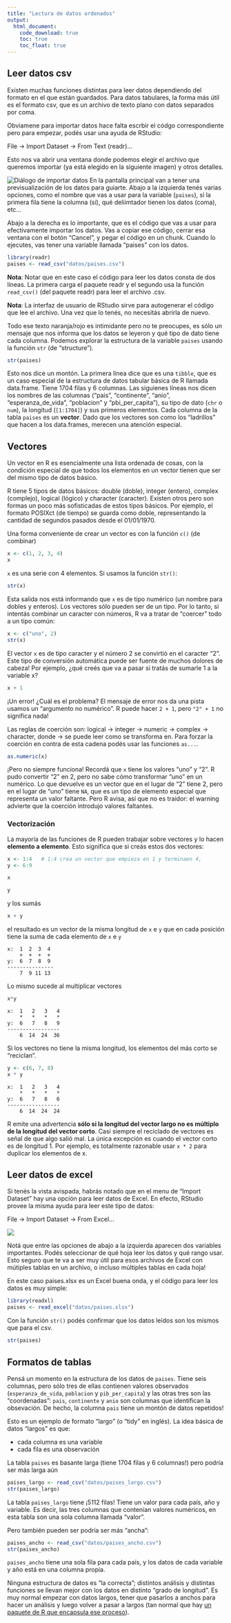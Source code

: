 ```yaml
---
title: "Lectura de datos ordenados"
output: 
  html_document:
    code_download: true
    toc: true
    toc_float: true
---
```



## Leer datos csv

Existen muchas funciones distintas para leer datos dependiendo del formato en el que están guardados. Para datos tabulares, la forma más útil es el formato csv, que es un archivo de texto plano con datos separados por coma. 

Obviamene para importar datos hace falta escrbir el códgo correspondiente pero para empezar, podés usar una ayuda de RStudio:

::: {.alert .alert-secondary}
File → Import Dataset → From Text (readr)...
:::

Esto nos va abrir una ventana donde podemos elegir el archivo que queremos importar (ya está elegido en la siguiente imagen) y otros detalles.

![Diálogo de importar datos](img/importar-paises.png)
En la pantalla principal van a tener una previsualización de los datos para guiarte. Abajo a la izquierda tenés varias opciones, como el nombre que vas a usar para la variable (`paises`), si la primera fila tiene la columna (sí), qué deliimtador tienen los datos (coma), etc... 

Abajo a la derecha es lo importante, que es el código que vas a usar para efectivamente importar los datos. Vas a copiar ese código, cerrar esa ventana con el botón "Cancel", y pegar el código en un chunk. Cuando lo ejecutes, vas tener una variable llamada "paises" con los datos.  


```r
library(readr)
paises <- read_csv("datos/paises.csv")
```
::: {.alert .alert-success}
**Nota**: Notar que en este caso el código para leer los datos consta de dos líneas. La primera carga el paquete readr y el segundo usa la función `read_csv()` (del paquete readr) para leer el archivo .csv.
:::

::: {.alert .alert-success}
**Nota**: La interfaz de usuario de RStudio sirve para autogenerar el código que lee el archivo. Una vez que lo tenés, no necesitás abrirla de nuevo. 
:::

Todo ese texto naranja/rojo es intimidante pero no te preocupes, es sólo un mensaje que nos informa que los datos se leyeron y qué tipo de dato tiene cada columna. Podemos explorar la estructura de la variable `paises` usando la función `str` (de "structure"). 

```r
str(paises)
```
Esto nos dice un montón. La primera línea dice que es una `tibble`, que es un caso especial de la estructura de datos tabular básica de R llamada data.frame. Tiene 1704 filas y 6 columnas. Las siguienes líneas nos dicen los nombres de las columnas ("pais", "continente", "anio", "esperanza_de_vida", "poblacion" y "pbi_per_capita"), su tipo de dato (`chr` o `num`), la longitud (`[1:1704]`) y sus primeros elementos. Cada columna de la tabla `paises` es un **vector**. Dado que los vectores son como los "ladrillos" que hacen a los data.frames, merecen una atención especial.


## Vectores

Un vector en R es esencialmente una lista ordenada de cosas, con la condición especial de que todos los elementos en un vector tienen que ser del mismo tipo de datos básico.

R tiene 5 tipos de datos básicos: double (doble), integer (entero), complex (complejo), logical (lógico) y  character (caracter). Existen otros pero son formas un poco más sofisticadas de estos tipos básicos. Por ejemplo, el formato POSIXct (de tiempo) se guarda como doble, representando la cantidad de segundos pasados desde el 01/01/1970. 

Una forma conveniente de crear un vector es con la función `c()` (de combinar)

```r
x <- c(1, 2, 3, 4)
x
```
`x` es una serie con 4 elementos. Si usamos la función `str()`:

```r
str(x)
```
Esta salida nos está informando que `x` es de tipo numérico (un nombre para dobles y enteros). Los vectores sólo pueden ser de un tipo. Por lo tanto, si intentás combinar un caracter con números, R va a tratar de "coercer" todo a un tipo común:

```r
x <- c("uno", 2)
str(x)
```
El vector `x` es de tipo caracter y el número 2 se convirtió en el caracter "2". Este tipo de conversión automática puede ser fuente de muchos dolores de cabeza! Por ejemplo, ¿qué creés que va a pasar si tratás de sumarle 1 a la variable x?

```r
x + 1
```
¡Un error! ¿Cuál es el problema? El mensaje de error nos da una pista usamos un "argumento no numérico". R puede hacer `2 + 1`, pero `"2" + 1` no significa nada! 

Las reglas de coerción son: logical -> integer -> numeric -> complex -> character, donde -> se puede leer como se transforma en. Para forzar la coerción en contra de esta cadena podés usar las funciones `as...`. 

```r
as.numeric(x)
```
¡Pero no siempre funciona! Recordá que `x` tiene los valores "uno" y "2". R pudo convertir "2" en 2, pero no sabe cómo transformar "uno" en un numérico. Lo que devuelve es un vector que en el lugar de "2" tiene 2, pero en el lugar de "uno" tiene `NA`, que es un tipo de elemento especial que representa un valor faltante. Pero R avisa, así que no es traidor: el warning advierte que la coerción introdujo valores faltantes.


### Vectorización

La mayoría de las funciones de R pueden trabajar sobre vectores y lo hacen **elemento a elemento**. Esto significa que si creás estos dos vectores:

```r
x <- 1:4   # 1:4 crea un vector que empieza en 1 y terminaen 4,
y <- 6:9
```

```r
x
```
```r
y
```
y los sumás

```r
x + y
```
el resultado es un vector de la misma longitud de `x` e `y` que en cada posición tiene la suma de cada elemento de `x` e `y`

```
x:  1  2  3  4
    +  +  +  +
y:  6  7  8  9
---------------
    7  9 11 13
```

Lo mismo sucede al multiplicar vectores

```r
x*y
```
```
x:  1   2   3   4
    *   *   *   *
y:  6   7   8   9
-----------------
    6  14  24  36
```

Si los vectores no tiene la misma longitud, los elementos del más corto se "reciclan".

```r
y <- c(6, 7, 8)
x * y
```
```
x:  1   2   3   4
    *   *   *   *
y:  6   7   8   6
-----------------
    6  14  24  24
```

R emite una advertencia **sólo si la longitud del vector largo no es múltiplo de la longitud del vector corto**. Casi siempre el reciclado de vectores es señal de que algo salió mal. La única excepción es cuando el vector corto es de longitud 1. Por ejemplo, es totalmente razonable usar `x * 2` para duplicar los elementos de x. 


## Leer datos de excel

Si tenés la vista avispada, habrás notado que en el menu de "Import Dataset" hay una opción para leer datos de Excel. En efecto, RStudio provee la misma ayuda para leer este tipo de datos:

::: {.alert .alert-secondary}
File → Import Dataset → From Excel...
:::

![](img/importar-paises-xl.png)

Notá que entre las opciones de abajo a la izquierda aparecen dos variables importantes. Podés seleccionar de qué hoja leer los datos y qué rango usar. Esto seguro que te va a ser muy útil para esos archivos de Excel con mútiples tablas en un archivo, o incluso múltiples tablas en cada hoja!

En este caso paises.xlsx es un Excel buena onda, y el código para leer los datos es muy simple:

```r
library(readxl)
paises <- read_excel("datos/paises.xlsx")
```

Con la función `str()` podés confirmar que los datos leídos son los mísmos que para el csv.

```r
str(paises)
```

## Formatos de tablas

Pensá un momento en la estructura de los datos de `paises`. Tiene seis columnas, pero sólo tres de ellas contienen valores observados (`esperanza_de_vida`, `poblacion` y `pib_per_capita`) y las otras tres son las "coordenadas": `pais`, `continente` y `anio` son columnas que identifican la obsevación. De hecho, la columna `pais` tiene un montón de datos repetidos! 

Esto es un ejemplo de formato "largo" (o "tidy" en inglés). La idea básica de datos "largos" es que: 

* cada columna es una variable
* cada fila es una observación

La tabla `paises` es basante larga (tiene 1704 filas y 6 columnas!) pero podría ser más larga aún


```r
paises_largo <- read_csv("datos/paises_largo.csv")
str(paises_largo)
```
La tabla `paises_largo` tiene ¡5112 filas! Tiene un valor para cada país, año y variable. Es decir, las tres columnas que contenían valores numéricos, en esta tabla son una sola columna llamada "valor". 

Pero también pueden ser podría ser más "ancha":

```r
paises_ancho <- read_csv("datos/paises_ancho.csv")
str(paises_ancho)
```
`paises_ancho` tiene una sola fila para cada país, y los datos de cada variable y año está en una columna propia. 

Ninguna estructura de datos es "la correcta"; distintos análisis y distintas funciones se llevan mejor con los datos en distinto "grado de longitud". Es muy normal empezar con datos largos, tener que pasarlos a anchos para hacer un análisis y luego volver a pasar a largos (tan normal que hay [un paquete de R que encapsula ese proceso](https://github.com/dgrtwo/widyr)). 